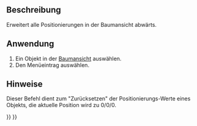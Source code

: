 <languages/>

{{Docnav/de
|[[OpenSCAD_Edgestofaces/de|Ecken Zu Flächen Umwandeln]]
|[[OpenSCAD_ExplodeGroup/de|Sprenge Gruppe]]
|[[OpenSCAD_Workbench/de|OpenSCAD]]
|IconL=OpenSCAD_Edgestofaces.svg
|IconR=OpenSCAD_ExplodeGroup.svg
|IconC=Workbench_OpenSCAD.svg
}}

{{GuiCommand/de
|Name=OpenSCAD ExpandPlacements
|Name/de=OpenSCAD PositionierungenErweitern
|MenuLocation=OpenSCAD → Positionierungen erweitern
|Workbenches=[[OpenSCAD_Workbench/de|OpenSCAD]]
}}

<span id="Description"></span>
==Beschreibung== 

Erweitert alle Positionierungen in der Baumansicht abwärts.

<span id="Usage"></span>
==Anwendung== 

# Ein Objekt in der [[Tree_view/de|Baumansicht]] auswählen.
# Den Menüeintrag {{MenuCommand|OpenSCAD → [[Image:OpenSCAD_ExpandPlacements.svg|16px]] Positionierungen erweitern}} auswählen.

<span id="Notes"></span>
==Hinweise== 

<div class="mw-translate-fuzzy">
Dieser Befehl dient zum "Zurücksetzen" der Positionierungs-Werte eines Objekts, die aktuelle Position wird zu 0/0/0.
</div>


{{Docnav/de
|[[OpenSCAD_Edgestofaces/de|Ecken Zu Flächen Umwandeln]]
|[[OpenSCAD_ExplodeGroup/de|Sprenge Gruppe]]
|[[OpenSCAD_Workbench/de|OpenSCAD]]
|IconL=OpenSCAD_Edgestofaces.svg
|IconR=OpenSCAD_ExplodeGroup.svg
|IconC=Workbench_OpenSCAD.svg
}}

{{OpenSCAD_Tools_navi{{#translation:}}}}
{{Userdocnavi{{#translation:}}}}